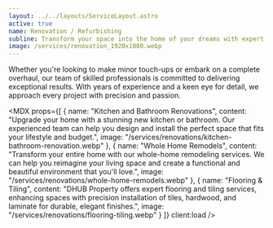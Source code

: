 ```yaml
---
layout: ../../layouts/ServiceLayout.astro
active: true
name: Renovation / Refurbishing
subline: Transform your space into the home of your dreams with expert renovation services that bring your vision to life, from minor touch-ups to complete overhauls.
image: /services/renovation_1920x1080.webp
---
```



Whether you're looking to make minor touch-ups or embark on a complete overhaul, our team of skilled professionals is committed to delivering exceptional results. With years of experience and a keen eye for detail, we approach every project with precision and passion.

  <MDX props={[
    {
      name: "Kitchen and Bathroom Renovations",
      content: "Upgrade your home with a stunning new kitchen or bathroom. Our experienced team can help you design and install the perfect space that fits your lifestyle and budget.",
      image: "/services/renovations/kitchen-bathroom-renovation.webp"
    },
    {
      name: "Whole Home Remodels",
      content: "Transform your entire home with our whole-home remodeling services. We can help you reimagine your living space and create a functional and beautiful environment that you'll love.",
      image: "/services/renovations/whole-home-remodels.webp"
    },
    {
      name: "Flooring & Tiling",
      content: "DHUB Property offers expert flooring and tiling services, enhancing spaces with precision installation of tiles, hardwood, and laminate for durable, elegant finishes.",
      image: "/services/renovations/flooring-tiling.webp"
    }
  ]} client:load />